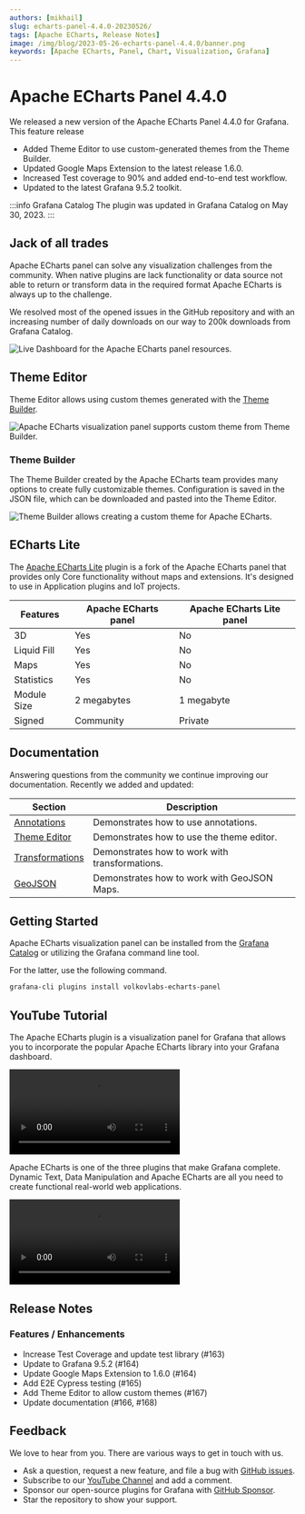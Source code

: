 ```yaml
---
authors: [mikhail]
slug: echarts-panel-4.4.0-20230526/
tags: [Apache ECharts, Release Notes]
image: /img/blog/2023-05-26-echarts-panel-4.4.0/banner.png
keywords: [Apache ECharts, Panel, Chart, Visualization, Grafana]
---
```



# Apache ECharts Panel 4.4.0

We released a new version of the Apache ECharts Panel 4.4.0 for Grafana. This feature release

- Added Theme Editor to use custom-generated themes from the Theme Builder.
- Updated Google Maps Extension to the latest release 1.6.0.
- Increased Test coverage to 90% and added end-to-end test workflow.
- Updated to the latest Grafana 9.5.2 toolkit.

:::info Grafana Catalog
The plugin was updated in Grafana Catalog on May 30, 2023.
:::

## Jack of all trades

Apache ECharts panel can solve any visualization challenges from the community. When native plugins are lack functionality or data source not able to return or transform data in the required format Apache ECharts is always up to the challenge.

We resolved most of the opened issues in the GitHub repository and with an increasing number of daily downloads on our way to 200k downloads from Grafana Catalog.

<Image
  title="Live Dashboard for the Apache ECharts panel resources."
  src="/img/blog/2023-05-26-echarts-panel-4.4.0/live.png"
  lazy={false}
/>

## Theme Editor

Theme Editor allows using custom themes generated with the [Theme Builder](https://echarts.apache.org/en/theme-builder.html).

<Image
  title="Apache ECharts visualization panel supports custom theme from Theme Builder."
  src="/img/blog/2023-05-26-echarts-panel-4.4.0/theme.png"
/>

### Theme Builder

The Theme Builder created by the Apache ECharts team provides many options to create fully customizable themes. Configuration is saved in the JSON file, which can be downloaded and pasted into the Theme Editor.

<Image
  title="Theme Builder allows creating a custom theme for Apache ECharts."
  src="/img/blog/2023-05-26-echarts-panel-4.4.0/theme-builder.png"
/>

## ECharts Lite

The [Apache ECharts Lite](/plugins/volkovlabs-echarts-lite) plugin is a fork of the Apache ECharts panel that provides only Core functionality without maps and extensions. It's designed to use in Application plugins and IoT projects.

| Features    | Apache ECharts panel | Apache ECharts Lite panel |
| ----------- | -------------------- | ------------------------- |
| 3D          | Yes                  | No                        |
| Liquid Fill | Yes                  | No                        |
| Maps        | Yes                  | No                        |
| Statistics  | Yes                  | No                        |
| Module Size | 2 megabytes          | 1 megabyte                |
| Signed      | Community            | Private                   |

## Documentation

Answering questions from the community we continue improving our documentation. Recently we added and updated:

| Section                                                              | Description                                    |
| -------------------------------------------------------------------- | ---------------------------------------------- |
| [Annotations](/plugins/volkovlabs-echarts-panel/annotations)         | Demonstrates how to use annotations.           |
| [Theme Editor](/plugins/volkovlabs-echarts-panel/theme)              | Demonstrates how to use the theme editor.      |
| [Transformations](/plugins/volkovlabs-echarts-panel/transformations) | Demonstrates how to work with transformations. |
| [GeoJSON](/plugins/volkovlabs-echarts-panel/maps/geojson)            | Demonstrates how to work with GeoJSON Maps.    |

## Getting Started

Apache ECharts visualization panel can be installed from the [Grafana Catalog](https://grafana.com/grafana/plugins/volkovlabs-echarts-panel/) or utilizing the Grafana command line tool.

For the latter, use the following command.

```bash
grafana-cli plugins install volkovlabs-echarts-panel
```

## YouTube Tutorial

The Apache ECharts plugin is a visualization panel for Grafana that allows you to incorporate the popular Apache ECharts library into your Grafana dashboard.

<Video
  src="https://www.youtube.com/embed/DxqCrBEmrQw"
  title="How to create modern dashboards in Grafana."
/>

Apache ECharts is one of the three plugins that make Grafana complete. Dynamic Text, Data Manipulation and Apache ECharts are all you need to create functional real-world web applications.

<Video
  src="https://www.youtube.com/embed/wPr4gZYzUVA"
  title="Dynamic Text, Data Manipulation and Apache ECharts plugins."
/>

## Release Notes

### Features / Enhancements

- Increase Test Coverage and update test library (#163)
- Update to Grafana 9.5.2 (#164)
- Update Google Maps Extension to 1.6.0 (#164)
- Add E2E Cypress testing (#165)
- Add Theme Editor to allow custom themes (#167)
- Update documentation (#166, #168)

## Feedback

We love to hear from you. There are various ways to get in touch with us.

- Ask a question, request a new feature, and file a bug with [GitHub issues](https://github.com/volkovlabs/volkovlabs-echarts-panel/issues/new/choose).
- Subscribe to our [YouTube Channel](https://www.youtube.com/@volkovlabs) and add a comment.
- Sponsor our open-source plugins for Grafana with [GitHub Sponsor](https://github.com/sponsors/VolkovLabs).
- Star the repository to show your support.
